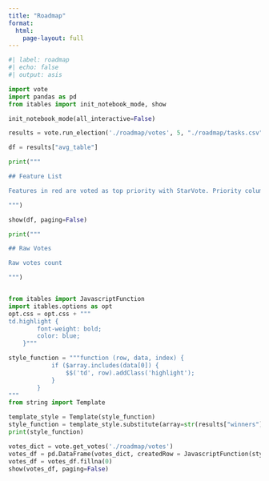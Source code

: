 ```yaml
---
title: "Roadmap"
format: 
  html:
    page-layout: full
---
```


```python
#| label: roadmap
#| echo: false
#| output: asis

import vote
import pandas as pd
from itables import init_notebook_mode, show

init_notebook_mode(all_interactive=False)

results = vote.run_election('./roadmap/votes', 5, "./roadmap/tasks.csv")

df = results["avg_table"]

print("""

## Feature List

Features in red are voted as top priority with StarVote. Priority column is an average of votes for every feature.

""")

show(df, paging=False)

print("""

## Raw Votes

Raw votes count

""")


from itables import JavascriptFunction
import itables.options as opt
opt.css = opt.css + """
td.highlight {
        font-weight: bold;
        color: blue;
    }"""

style_function = """function (row, data, index) {
            if ($array.includes(data[0]) {
                $$('td', row).addClass('highlight');
            }
        }
"""
from string import Template

template_style = Template(style_function)
style_function = template_style.substitute(array=str(results["winners"]))
print(style_function)

votes_dict = vote.get_votes('./roadmap/votes')
votes_df = pd.DataFrame(votes_dict, createdRow = JavascriptFunction(style_function))
votes_df = votes_df.fillna(0)
show(votes_df, paging=False)
```

